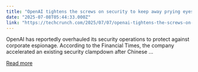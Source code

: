 ```yaml
---
title: "OpenAI tightens the screws on security to keep away prying eyes"
date: "2025-07-08T05:44:33.000Z"
link: "https://techcrunch.com/2025/07/07/openai-tightens-the-screws-on-security-to-keep-away-prying-eyes/"
---
```


OpenAI has reportedly overhauled its security operations to protect against corporate espionage. According to the Financial Times, the company accelerated an existing security clampdown after Chinese ...

[Read more](https://techcrunch.com/2025/07/07/openai-tightens-the-screws-on-security-to-keep-away-prying-eyes/)
